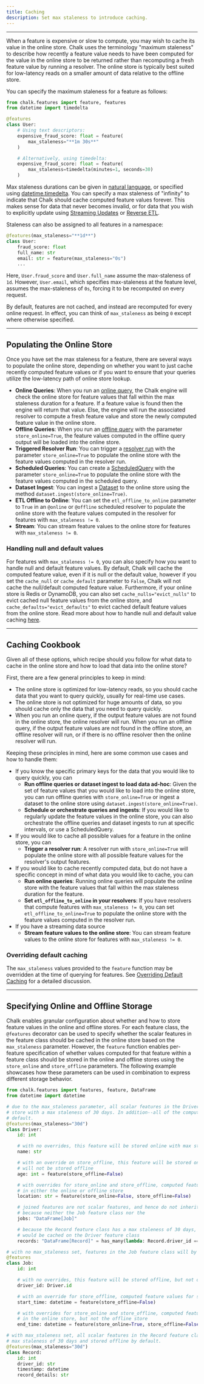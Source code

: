 ```yaml
---
title: Caching
description: Set max staleness to introduce caching.
---
```


---

When a feature is expensive or slow to compute, you may wish to cache its value in the online store.
Chalk uses the terminology "maximum staleness" to describe how recently a feature value needs to
have been computed for the value in the online store to be returned rather than recomputing a fresh
feature value by running a resolver. The online store is typically best suited for low-latency reads
on a smaller amount of data relative to the offline store.

You can specify the maximum staleness for a feature as follows:

```py
from chalk.features import feature, features
from datetime import timedelta

@features
class User:
    # Using text descriptors:
    expensive_fraud_score: float = feature(
        max_staleness="**1m 30s**"
    )

    # Alternatively, using timedelta:
    expensive_fraud_score: float = feature(
        max_staleness=timedelta(minutes=1, seconds=30)
    )
```

Max staleness durations can be given in [natural language](/api-docs#Duration), or specified using
[datetime.timedelta](https://docs.python.org/3/library/datetime.html#timedelta-objects).
You can specify a max staleness of "infinity" to indicate that Chalk should cache computed feature
values forever. This makes sense for data that never becomes invalid, or for data that you wish
to explicitly update using [Streaming Updates](/docs/streams) or [Reverse ETL](/docs/reverse-etl).

Staleness can also be assigned to all features in a namespace:

```py
@features(max_staleness="**1d**")
class User:
    fraud_score: float
    full_name: str
    email: str = feature(max_staleness="0s")
    ...
```

Here, `User.fraud_score` and `User.full_name`
assume the max-staleness of `1d`.
However, `User.email`, which specifies max-staleness at the feature level,
assumes the max-staleness of `0s`, forcing it to be recomputed on every request.

By default, features are not cached, and instead are recomputed for every online request.
In effect, you can think of `max_staleness` as being `0` except where otherwise specified.

---

## Populating the Online Store

Once you have set the max staleness for a feature, there are several ways to populate the online
store, depending on whether you want to just cache recently computed feature values or if you want
to ensure that your queries utilize the low-latency path of online store lookup.

* **Online Queries**: When you run an [online query](/api-docs#ChalkClient.query),
the Chalk engine will check the online store for feature values that fall within the max staleness duration
for a feature. If a feature value is found then the engine will return that value. Else, the engine will
run the associated resolver to compute a fresh feature value and store the newly computed feature value in
the online store.
* **Offline Queries**: When you run an [offline query](/api-docs#ChalkClient.offline_query) with the parameter
`store_online=True`, the feature values computed in the offline query output will be loaded into the online
store.
* **Triggered Resolver Run**: You can trigger a [resolver run](/docs/runs) with the parameter `store_online=True`
to populate the online store with the feature values computed in the resolver run.
* **Scheduled Queries**: You can create a [ScheduledQuery](/docs/scheduled-query) with the parameter
`store_online=True` to populate the online store with the feature values computed in the scheduled query.
* **Dataset Ingest**: You can ingest a [Dataset](/docs/datasets) to the online store using the method
`dataset.ingest(store_online=True)`.
* **ETL Offline to Online**: You can set the `etl_offline_to_online` parameter to `True` in an `@online` or
`@offline` scheduled resolver to populate the online store with the feature values computed in the resolver for
features with `max_staleness != 0`.
* **Stream**: You can stream feature values to the online store for features with `max_staleness != 0`.

### Handling null and default values

For features with `max_staleness != 0`, you can also specify how you want to handle null and default feature
values. By default, Chalk will cache the computed feature value, even if it is null or the default value,
however if you set the `cache_null` or `cache_default` parameter to `False`, Chalk will not cache the
null/default computed feature value. Furthermore, if your online store is Redis or DynamoDB, you can also
set `cache_nulls="evict_nulls"` to evict cached null feature values from the online store, and
`cache_defaults="evict_defaults"` to evict cached default feature values from the online store.
Read more about how to handle null and default value caching [here](/api-docs#features.cache_null).

---

## Caching Cookbook

Given all of these options, which recipe should you follow for what data to cache in the online store
and how to load that data into the online store?

First, there are a few general principles to keep in mind:
* The online store is optimized for low-latency reads, so you should cache data that you want to query
     quickly, usually for real-time use cases.
* The online store is not optimized for huge amounts of data, so you should cache only the data that
    you need to query quickly.
* When you run an online query, if the output feature values are not found in the online store, the online
    resolver will run. When you run an offline query, if the output feature values are not found in the
    offline store, an offline resolver will run, or if there is no offline resolver then the online
    resolver will run.

Keeping these principles in mind, here are some common use cases and how to handle them:

* If you know the specific primary keys for the data that you would like to query quickly, you can
    - **Run offline queries or dataset ingest to load data ad-hoc**: Given the set of feature values that
        you would like to load into the online store, you can run offline queries with `store_online=True`
        or ingest a dataset to the online store using `dataset.ingest(store_online=True)`.
    - **Schedule or orchestrate queries and ingests**: If you would like to regularly update the
        feature values in the online store, you can also orchestrate the offline queries
        and dataset ingests to run at specific intervals, or use a ScheduledQuery.
* If you would like to cache all possible values for a feature in the online store, you can
    - **Trigger a resolver run**: A resolver run with `store_online=True` will populate the online store
        with all possible feature values for the resolver's output features.
* If you would like to cache recently computed data, but do not have a specific concept in mind of what
    data you would like to cache, you can
    - **Run online queries**: Running online queries will populate the online store with the feature values
        that fall within the max staleness duration for the feature.
    - **Set `etl_offline_to_online` in your resolvers**: If you have resolvers that
        compute features with `max_staleness != 0`, you can set `etl_offline_to_online=True` to populate the
        online store with the feature values computed in the resolver run.
* If you have a streaming data source
    - **Stream feature values to the online store**: You can stream feature values to the online store for
        features with `max_staleness != 0`.

### Overriding default caching

The `max_staleness` values provided to the `feature` function
may be overridden at the time of querying for features.
See [Overriding Default Caching](/docs/query-caching) for a detailed discussion.

---

## Specifying Online and Offline Storage

Chalk enables granular configuration about whether and how to store feature values in the online and offline stores.
For each feature class, the `@features` decorator can be used to specify whether the scalar features in the feature
class should be cached in the online store based on the `max_staleness` parameter. However, the `feature` function
enables per-feature specification of whether values computed for that feature within a feature class should be stored
in the online and offline stores using the `store_online` and `store_offline` parameters. The following example
showcases how these parameters can be used in combination to express different storage behavior.

```python
from chalk.features import features, feature, DataFrame
from datetime import datetime

# due to the max_staleness parameter, all scalar features in the Driver feature class will be cached in the online
# store with a max staleness of 30 days. In addition--all of the computed feature values will be stored offline by
# default.
@features(max_staleness="30d")
class Driver:
    id: int

    # with no overrides, this feature will be stored online with max staleness of 30 days, and stored offline
    name: str

    # with an override on store_offline, this feature will be stored online with a max staleness of 30 days, but
    # will not be stored offline
    age: int = feature(store_offline=False)

    # with overrides for store_online and store_offline, computed feature values for location will not be persisted
    # in either the online or offline store
    location: str = feature(store_online=False, store_offline=False)

    # joined features are not scalar features, and hence do not inherit the storage behavior of the feature class.
    # because neither the Job feature class nor the
    jobs: "DataFrame[Job]"

    # because the Record feature class has a max staleness of 30 days, and so does the join, this join
    # would be cached on the Driver feature class
    records: "DataFrame[Record]" = has_many(lambda: Record.driver_id == Driver.id, max_staleness="30d")

# with no max_staleness set, features in the Job feature class will by default by stored offline, but not online
@features
class Job:
    id: int

    # with no overrides, this feature will be stored offline, but not online
    driver_id: Driver.id

    # with an override for store_offline, computed feature values for start_time will not be persisted
    start_time: datetime = feature(store_offline=False)

    # with overrides for store_online and store_offline, computed feature values for end_time will be persisted
    # in the online store, but not the offline store
    end_time: datetime = feature(store_online=True, store_offline=False)

# with max_staleness set, all scalar features in the Record feature class will be cached in the online store with a
# max staleness of 30 days and stored offline by default.
@features(max_staleness="30d")
class Record:
    id: int
    driver_id: str
    timestamp: datetime
    record_details: str
```
